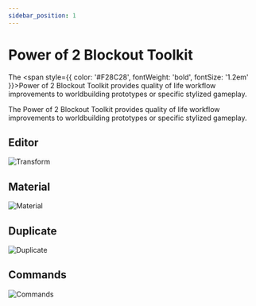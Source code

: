 ```yaml
---
sidebar_position: 1
---
```


# Power of 2 Blockout Toolkit

The <span style={{ color: '#F28C28', fontWeight: 'bold', fontSize: '1.2em' }}>Power of 2 Blockout Toolkit</span> provides quality of life workflow improvements to worldbuilding prototypes or specific stylized gameplay.

The  <HLText>Power of 2 Blockout Toolkit </HLText> provides quality of life workflow improvements to worldbuilding prototypes or specific stylized gameplay.


## Editor

![Transform](./img/p2bt-transform.png)

## Material

![Material](./img/p2bt-material.png)

## Duplicate

![Duplicate](./img/p2bt-duplicate.png)

## Commands 

![Commands](./img/p2bt-commands.png)




